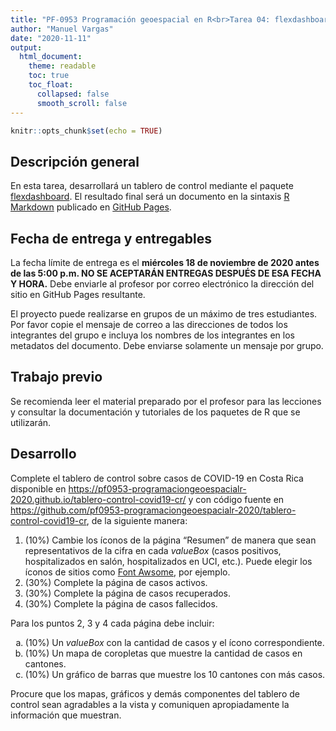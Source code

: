 ```yaml
---
title: "PF-0953 Programación geoespacial en R<br>Tarea 04: flexdashboard"
author: "Manuel Vargas"
date: "2020-11-11"
output:
  html_document:
    theme: readable    
    toc: true
    toc_float:
      collapsed: false
      smooth_scroll: false  
---
```


```r
knitr::opts_chunk$set(echo = TRUE)
```

## Descripción general
En esta tarea, desarrollará un tablero de control mediante el paquete [flexdashboard](https://rmarkdown.rstudio.com/flexdashboard/). El resultado final será un documento en la sintaxis [R Markdown](https://rmarkdown.rstudio.com/) publicado en [GitHub Pages](https://pages.github.com/).

## Fecha de entrega y entregables
La fecha límite de entrega es el **miércoles 18 de noviembre de 2020 antes de las 5:00 p.m. NO SE ACEPTARÁN ENTREGAS DESPUÉS DE ESA FECHA Y HORA.** Debe enviarle al profesor por correo electrónico la dirección del sitio en GitHub Pages resultante.

El proyecto puede realizarse en grupos de un máximo de tres estudiantes. Por favor copie el mensaje de correo a las direcciones de todos los integrantes del grupo e incluya los nombres de los integrantes en los metadatos del documento. Debe enviarse solamente un mensaje por grupo.

## Trabajo previo
Se recomienda leer el material preparado por el profesor para las lecciones y consultar la documentación y tutoriales de los paquetes de R que se utilizarán.

## Desarrollo
Complete el tablero de control sobre casos de COVID-19 en Costa Rica disponible en [https://pf0953-programaciongeoespacialr-2020.github.io/tablero-control-covid19-cr/](https://pf0953-programaciongeoespacialr-2020.github.io/tablero-control-covid19-cr/) y con código fuente en [https://github.com/pf0953-programaciongeoespacialr-2020/tablero-control-covid19-cr](https://github.com/pf0953-programaciongeoespacialr-2020/tablero-control-covid19-cr), de la siguiente manera:

1. (10%) Cambie los íconos de la página "Resumen" de manera que sean representativos de la cifra en cada *valueBox* (casos positivos, hospitalizados en salón, hospitalizados en UCI, etc.). Puede elegir los íconos de sitios como [Font Awsome](https://fontawesome.com/icons?d=gallery), por ejemplo.
2. (30%) Complete la página de casos activos.
3. (30%) Complete la página de casos recuperados.
4. (30%) Complete la página de casos fallecidos.

Para los puntos 2, 3 y 4 cada página debe incluir:

a. (10%) Un *valueBox* con la cantidad de casos y el ícono correspondiente.  
b. (10%) Un mapa de coropletas que muestre la cantidad de casos en cantones.  
c. (10%) Un gráfico de barras que muestre los 10 cantones con más casos.  

Procure que los mapas, gráficos y demás componentes del tablero de control sean agradables a la vista y comuniquen apropiadamente la información que muestran.


